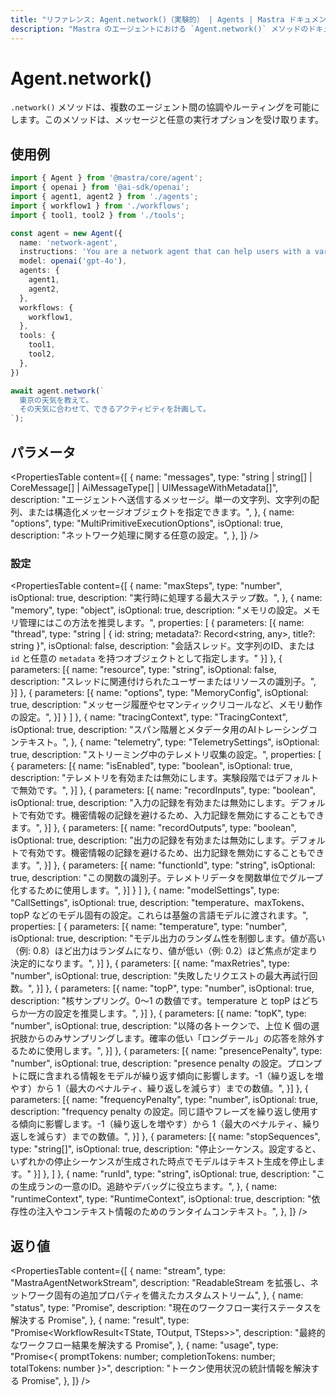 ```yaml
---
title: "リファレンス: Agent.network()（実験的） | Agents | Mastra ドキュメント"
description: "Mastra のエージェントにおける `Agent.network()` メソッドのドキュメント。マルチエージェントの協調とルーティングを可能にします。"
---
```




# Agent.network()

<NetworkCallout />

`.network()` メソッドは、複数のエージェント間の協調やルーティングを可能にします。このメソッドは、メッセージと任意の実行オプションを受け取ります。

## 使用例

```typescript copy
import { Agent } from '@mastra/core/agent';
import { openai } from '@ai-sdk/openai';
import { agent1, agent2 } from './agents';
import { workflow1 } from './workflows';
import { tool1, tool2 } from './tools';

const agent = new Agent({
  name: 'network-agent',
  instructions: 'You are a network agent that can help users with a variety of tasks.',
  model: openai('gpt-4o'),
  agents: {
    agent1,
    agent2,
  },
  workflows: {
    workflow1,
  },
  tools: {
    tool1,
    tool2,
  },
})

await agent.network(`
  東京の天気を教えて。
  その天気に合わせて、できるアクティビティを計画して。
`);
```

## パラメータ

<PropertiesTable
  content={[
    {
      name: "messages",
      type: "string | string[] | CoreMessage[] | AiMessageType[] | UIMessageWithMetadata[]",
      description: "エージェントへ送信するメッセージ。単一の文字列、文字列の配列、または構造化メッセージオブジェクトを指定できます。",
    },
    {
      name: "options",
      type: "MultiPrimitiveExecutionOptions",
      isOptional: true,
      description: "ネットワーク処理に関する任意の設定。",
    },
  ]}
/>

### 設定

<PropertiesTable
  content={[
  {
    name: "maxSteps",
    type: "number",
    isOptional: true,
    description: "実行時に処理する最大ステップ数。",
  },
  {
    name: "memory",
    type: "object",
    isOptional: true,
    description: "メモリの設定。メモリ管理にはこの方法を推奨します。",
    properties: [
      {
        parameters: [{
            name: "thread",
            type: "string | { id: string; metadata?: Record<string, any>, title?: string }",
            isOptional: false,
            description: "会話スレッド。文字列のID、または `id` と任意の `metadata` を持つオブジェクトとして指定します。"
        }]
      },
      {
        parameters: [{
            name: "resource",
            type: "string",
            isOptional: false,
            description: "スレッドに関連付けられたユーザーまたはリソースの識別子。",
        }]
      },
      {
        parameters: [{
            name: "options",
            type: "MemoryConfig",
            isOptional: true,
            description: "メッセージ履歴やセマンティックリコールなど、メモリ動作の設定。",
        }]
      }
    ]
  },
  {
    name: "tracingContext",
    type: "TracingContext",
    isOptional: true,
    description: "スパン階層とメタデータ用のAIトレーシングコンテキスト。",
  },
  {
    name: "telemetry",
    type: "TelemetrySettings",
    isOptional: true,
    description:
      "ストリーミング中のテレメトリ収集の設定。",
    properties: [
      {
        parameters: [{
          name: "isEnabled",
          type: "boolean",
          isOptional: true,
          description: "テレメトリを有効または無効にします。実験段階ではデフォルトで無効です。",
        }]
      },
      {
        parameters: [{
          name: "recordInputs",
          type: "boolean",
          isOptional: true,
          description: "入力の記録を有効または無効にします。デフォルトで有効です。機密情報の記録を避けるため、入力記録を無効にすることもできます。",
        }]
      },
      {
        parameters: [{
          name: "recordOutputs",
          type: "boolean",
          isOptional: true,
          description: "出力の記録を有効または無効にします。デフォルトで有効です。機密情報の記録を避けるため、出力記録を無効にすることもできます。",
        }]
      },
      {
        parameters: [{
          name: "functionId",
          type: "string",
          isOptional: true,
          description: "この関数の識別子。テレメトリデータを関数単位でグループ化するために使用します。",
        }]
      }
    ]
  },
  {
    name: "modelSettings",
    type: "CallSettings",
    isOptional: true,
    description:
      "temperature、maxTokens、topP などのモデル固有の設定。これらは基盤の言語モデルに渡されます。",
    properties: [
      {
        parameters: [{
          name: "temperature",
          type: "number",
          isOptional: true,
          description: "モデル出力のランダム性を制御します。値が高い（例: 0.8）ほど出力はランダムになり、値が低い（例: 0.2）ほど焦点が定まり決定的になります。",
        }]
      },
      {
        parameters: [{
          name: "maxRetries",
          type: "number",
          isOptional: true,
          description: "失敗したリクエストの最大再試行回数。",
        }]
      },
      {
        parameters: [{
          name: "topP",
          type: "number",
          isOptional: true,
          description: "核サンプリング。0〜1 の数値です。temperature と topP はどちらか一方の設定を推奨します。",
        }]
      },
      {
        parameters: [{
          name: "topK",
          type: "number",
          isOptional: true,
          description: "以降の各トークンで、上位 K 個の選択肢からのみサンプリングします。確率の低い「ロングテール」の応答を除外するために使用します。",
        }]
      },
      {
        parameters: [{
          name: "presencePenalty",
          type: "number",
          isOptional: true,
          description: "presence penalty の設定。プロンプトに既に含まれる情報をモデルが繰り返す傾向に影響します。-1（繰り返しを増やす）から 1（最大のペナルティ、繰り返しを減らす）までの数値。",
        }]
      },
      {
        parameters: [{
          name: "frequencyPenalty",
          type: "number",
          isOptional: true,
          description: "frequency penalty の設定。同じ語やフレーズを繰り返し使用する傾向に影響します。-1（繰り返しを増やす）から 1（最大のペナルティ、繰り返しを減らす）までの数値。",
        }]
      },
      {
        parameters: [{
          name: "stopSequences",
          type: "string[]",
          isOptional: true,
          description: "停止シーケンス。設定すると、いずれかの停止シーケンスが生成された時点でモデルはテキスト生成を停止します。"
        }]
      },
    ]
  },
  {
    name: "runId",
    type: "string",
    isOptional: true,
    description: "この生成ランの一意のID。追跡やデバッグに役立ちます。",
  },
  {
    name: "runtimeContext",
    type: "RuntimeContext",
    isOptional: true,
    description: "依存性の注入やコンテキスト情報のためのランタイムコンテキスト。",
  },
]}
/>

## 返り値

<PropertiesTable
  content={[
    {
      name: "stream",
      type: "MastraAgentNetworkStream<NetworkChunkType>",
      description: "ReadableStream<NetworkChunkType> を拡張し、ネットワーク固有の追加プロパティを備えたカスタムストリーム",
    },
    {
      name: "status",
      type: "Promise<RunStatus>",
      description: "現在のワークフロー実行ステータスを解決する Promise",
    },
    {
      name: "result",
      type: "Promise<WorkflowResult<TState, TOutput, TSteps>>",
      description: "最終的なワークフロー結果を解決する Promise",
    },
    {
      name: "usage",
      type: "Promise<{ promptTokens: number; completionTokens: number; totalTokens: number }>",
      description: "トークン使用状況の統計情報を解決する Promise",
    },
  ]}
/>